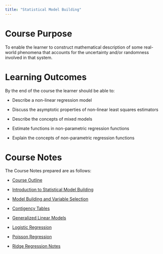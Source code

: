 ```yaml
---
title: "Statistical Model Building"
---
```


# Course Purpose

To enable the learner to construct mathematical description of some real-world phenomena that accounts for the uncertainty and/or randomness involved in that system. 


# Learning Outcomes

By the end of the course the learner should be able to:

- Describe a non-linear regression model

- Discuss the asymptotic properties of non-linear least squares estimators

- Describe the concepts of mixed models

- Estimate functions in non-parametric regression functions

- Explain the concepts of non-parametric regression functions

# Course Notes

The Course Notes prepared are as follows:

- [Course Outline](/pdf/Course Outline.pdf)

- [Introduction to Statistical Model Building](/pdf/Lecture One Notes.pdf)

- [Model Building and Variable Selection](/pdf/Lesson-Two.pdf)

- [Contigency Tables](/pdf/Lesson-Three.pdf)

- [Generalized Linear Models](/pdf/Lesson-Four.pdf)

- [Logistic Regression](/pdf/Logistic Regression.pdf)

- [Poisson Regression](/pdf/Generalized-Linear-Models.pdf)

- [Ridge Regression Notes](/pdf/Ridge Regression Notes.pdf)
